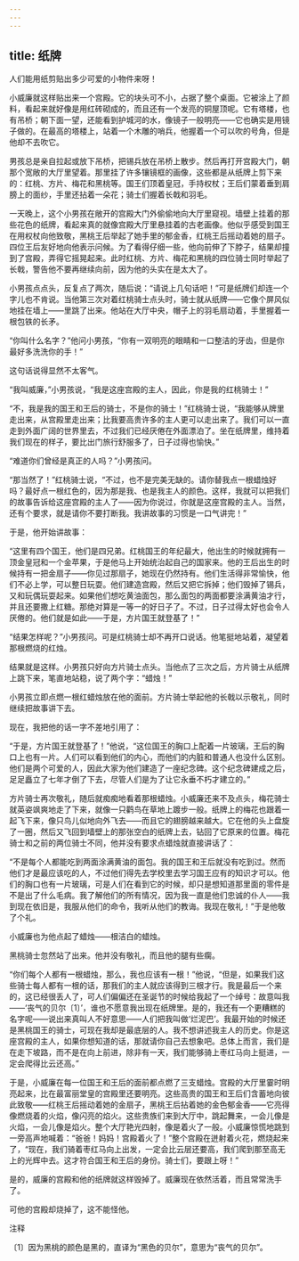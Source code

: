 ```yaml
---
---
---
```

title: 纸牌
---



人们能用纸剪贴出多少可爱的小物件来呀！

小威廉就这样贴出来一个宫殿。它的块头可不小，占据了整个桌面。它被涂上了颜料，看起来就好像是用红砖砌成的，而且还有一个发亮的铜屋顶呢。它有塔楼，也有吊桥；朝下面一望，还能看到护城河的水，像镜子一般明亮——它也确实是用镜子做的。在最高的塔楼上，站着一个木雕的哨兵，他握着一个可以吹的号角，但是他却不去吹它。

男孩总是亲自拉起或放下吊桥，把锡兵放在吊桥上散步。然后再打开宫殿大门，朝那个宽敞的大厅里望着。那里挂了许多镶镜框的画像，这些都是从纸牌上剪下来的：红桃、方片、梅花和黑桃等。国王们顶着皇冠，手持权杖；王后们蒙着垂到肩膀上的面纱，手里还拈着一朵花；骑士们握着长戟和羽毛。

一天晚上，这个小男孩在敞开的宫殿大门外偷偷地向大厅里窥视。墙壁上挂着的那些花色的纸牌，看起来真的就像宫殿大厅里悬挂着的古老画像。他似乎感受到国王在用权杖向他致敬，黑桃王后举起了她手里的郁金香，红桃王后摇动着她的扇子。四位王后友好地向他表示问候。为了看得仔细一些，他向前伸了下脖子，结果却撞到了宫殿，弄得它摇晃起来。此时红桃、方片、梅花和黑桃的四位骑士同时举起了长戟，警告他不要再继续向前，因为他的头实在是太大了。

小男孩点点头，反复点了两次，随后说：“请说上几句话吧！”可是纸牌们却连一个字儿也不肯说。当他第三次对着红桃骑士点头时，骑士就从纸牌——它像个屏风似地挂在墙上——里跳了出来。他站在大厅中央，帽子上的羽毛扇动着，手里握着一根包铁的长矛。

“你叫什么名字？”他问小男孩，“你有一双明亮的眼睛和一口整洁的牙齿，但是你最好多洗洗你的手！”

这句话说得显然不太客气。

“我叫威廉，”小男孩说，“我是这座宫殿的主人，因此，你是我的红桃骑士！”

“不，我是我的国王和王后的骑士，不是你的骑士！”红桃骑士说，“我能够从牌里走出来，从宫殿里走出来；比我要高贵许多的主人更可以走出来了。我们可以一直走到外面广阔的世界里去，不过我们已经厌倦在外面漂泊了。坐在纸牌里，维持着我们现在的样子，要比出门旅行舒服多了，日子过得也愉快。”

“难道你们曾经是真正的人吗？”小男孩问。

“那当然了！”红桃骑士说，“不过，也不是完美无缺的。请你替我点一根蜡烛好吗？最好点一根红色的，因为那是我、也是我主人的颜色。这样，我就可以把我们的故事告诉给这座宫殿的主人了——因为你说过，你就是这座宫殿的主人。当然，还有个要求，就是请你不要打断我。我讲故事的习惯是一口气讲完！”

于是，他开始讲故事：

“这里有四个国王，他们是四兄弟。红桃国王的年纪最大，他出生的时候就拥有一顶金皇冠和一个金苹果，于是他马上开始统治起自己的国家来。他的王后出生的时候持有一把金扇子——你见过那扇子，她现在仍然持有。他们生活得非常愉快，他们不必上学，可以整日玩耍。他们建造宫殿，然后又把它拆掉；他们毁掉了锡兵，又和玩偶玩耍起来。如果他们想吃黄油面包，那么面包的两面都要涂满黄油才行，并且还要撒上红糖。那绝对算是一等一的好日子了。不过，日子过得太好也会令人厌倦的。他们就是如此——于是，方片国王就登基了！”

“结果怎样呢？”小男孩问。可是红桃骑士却不再开口说话。他笔挺地站着，凝望着那根燃烧的红烛。

结果就是这样。小男孩只好向方片骑士点头。当他点了三次之后，方片骑士从纸牌上跳下来，笔直地站稳，说了两个字：“蜡烛！”

小男孩立即点燃一根红蜡烛放在他的面前。方片骑士举起他的长戟以示敬礼，同时继续把故事讲下去。

现在，我把他的话一字不差地引用了：

“于是，方片国王就登基了！”他说，“这位国王的胸口上配着一片玻璃，王后的胸口上也有一片。人们可以看到他们的内心，而他们的内脏和普通人也没什么区别。他们是两个可爱的人，因此大家为他们建造了一座纪念碑。这个纪念碑建成之后，足足矗立了七年才倒了下去，尽管人们是为了让它永垂不朽才建立的。”

方片骑士再次敬礼，随后就痴痴地看着那根蜡烛。小威廉还来不及点头，梅花骑士就英姿飒爽地走了下来，就像一只鹳鸟在草地上踱步一般。纸牌上的梅花也跟着一起飞下来，像只鸟儿似地向外飞去——而且它的翅膀越来越大。它在他的头上盘旋了一圈，然后又飞回到墙壁上的那张空白的纸牌上去，钻回了它原来的位置。梅花骑士和之前的两位骑士不同，他并没有要求点蜡烛就直接讲话了：

“不是每个人都能吃到两面涂满黄油的面包。我的国王和王后就没有吃到过。然而他们才是最应该吃的人，不过他们得先去学校里去学习国王应有的知识才可以。他们的胸口也有一片玻璃，可是人们在看到它的时候，却只是想知道那里面的零件是不是出了什么毛病。我了解他们的所有情况，因为我一直是他们忠诚的仆人——我到现在依旧是，我服从他们的命令，我听从他们的教诲。我现在敬礼！”于是他敬了个礼。

小威廉也为他点起了蜡烛——根洁白的蜡烛。

黑桃骑士忽然站了出来。他并没有敬礼，而且他的腿有些瘸。

“你们每个人都有一根蜡烛，那么，我也应该有一根！”他说，“但是，如果我们这些骑士每人都有一根的话，那我们的主人就应该得到三根才行。我是最后一个来的，这已经很丢人了，可人们偏偏还在圣诞节的时候给我起了一个绰号：故意叫我——‘丧气的贝尔〔1〕’，谁也不愿意我出现在纸牌里。是的，我还有一个更糟糕的名字呢——说出来真叫人不好意思——人们把我叫做‘烂泥巴’。我最开始的时候还是黑桃国王的骑士，可现在我却是最底层的人。我不想讲述我主人的历史。你是这座宫殿的主人，如果你想知道的话，那就请你自己去想象吧。总体上而言，我们是在走下坡路，而不是在向上前进，除非有一天，我们能够骑上枣红马向上挺进，一定会爬得比云还高。”

于是，小威廉在每一位国王和王后的面前都点燃了三支蜡烛。宫殿的大厅里霎时明亮起来，比在最富丽堂皇的宫殿里还要明亮。这些高贵的国王和王后们含蓄地向彼此致敬——红桃王后摇动着她的金扇子，黑桃王后拈着她的金色郁金香——它亮得像燃烧着的火焰，像闪亮的焰火。这些贵族们来到大厅中，跳起舞来，一会儿像是火焰，一会儿像是焰火。整个大厅艳光四射，像是着火了一般。小威廉惊慌地跳到一旁高声地喊着：“爸爸！妈妈！宫殿着火了！”整个宫殿在迸射着火花，燃烧起来了，“现在，我们骑着枣红马向上出发，一定会比云层还要高，我们爬到那至高无上的光辉中去。这才符合国王和王后的身份。骑士们，要跟上呀！”

是的，威廉的宫殿和他的纸牌就这样毁掉了。威廉现在依然活着，而且常常洗手了。

可他的宫殿却烧掉了，这不能怪他。

注释

〔1〕因为黑桃的颜色是黑的，直译为“黑色的贝尔”，意思为“丧气的贝尔”。